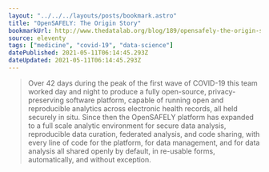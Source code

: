 ```yaml
---
layout: "../../../layouts/posts/bookmark.astro"
title: "OpenSAFELY: The Origin Story"
bookmarkUrl: http://www.thedatalab.org/blog/189/opensafely-the-origin-story/
source: eleventy
tags: ["medicine", "covid-19", "data-science"]
datePublished: 2021-05-11T06:14:45.293Z
dateUpdated: 2021-05-11T06:14:45.293Z
---
```


> Over 42 days during the peak of the first wave of COVID-19 this team worked day and night to produce a fully open-source, privacy-preserving software platform, capable of running open and reproducible analytics across electronic health records, all held securely in situ. Since then the OpenSAFELY platform has expanded to a full scale analytic environment for secure data analysis, reproducible data curation, federated analysis, and code sharing, with every line of code for the platform, for data management, and for data analysis all shared openly by default, in re-usable forms, automatically, and without exception.
